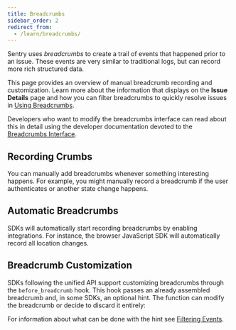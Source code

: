 ```yaml
---
title: Breadcrumbs
sidebar_order: 2
redirect_from:
  - /learn/breadcrumbs/
---
```


Sentry uses _breadcrumbs_ to create a trail of events that happened prior to an issue. These events are very similar to traditional logs, but can record more rich structured data.

This page provides an overview of manual breadcrumb recording and customization. Learn more about the information that displays on the **Issue Details** page and how you can filter breadcrumbs to quickly resolve issues in [Using Breadcrumbs](/product/error-monitoring/breadcrumbs).

<Alert level="" title="Learn about SDK usage"><markdown>

Developers who want to modify the breadcrumbs interface can read about this in detail using the developer documentation devoted to the [Breadcrumbs Interface](https://develop.sentry.dev/sdk/event-payloads/breadcrumbs/).

</markdown></Alert>

## Recording Crumbs

You can manually add breadcrumbs whenever something interesting happens. For example, you might manually record a breadcrumb if the user authenticates or another state change happens.

<PlatformContent includePath="breadcrumbs-example" />

## Automatic Breadcrumbs

SDKs will automatically start recording breadcrumbs by enabling integrations. For instance, the browser JavaScript SDK will automatically record all location changes.

## Breadcrumb Customization

SDKs following the unified API support customizing breadcrumbs through the `before_breadcrumb` hook. This hook passes an already assembled breadcrumb and, in some SDKs, an optional
hint. The function can modify the breadcrumb or decide to discard it entirely:

<PlatformContent includePath="before-breadcrumb" />

For information about what can be done with the hint see [Filtering Events](/error-reporting/configuration/filtering/#before-breadcrumb).
